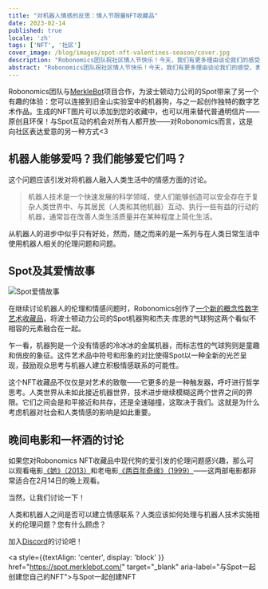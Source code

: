 ```yaml
---
title: "对机器人情感的反思：情人节限量NFT收藏品"
date: 2023-02-14
published: true
locale: 'zh'
tags: ['NFT', '社区']
cover_image: /blog/images/spot-nft-valentines-season/cover.jpg
description: "Robonomics团队祝社区情人节快乐！今天，我们有更多理由谈论我们的感受，表达爱意和感激之情，给我们的灵魂伴侣、朋友——无论我们的心愿是谁，送上甜蜜愉悦的礼物。"
abstract: "Robonomics团队祝社区情人节快乐！今天，我们有更多理由谈论我们的感受，表达爱意和感激之情，给我们的灵魂伴侣、朋友——无论我们的心愿是谁，送上甜蜜愉悦的礼物。"
---
```


Robonomics团队与[MerkleBot](https://merklebot.com/)项目合作，为波士顿动力公司的Spot带来了另一个有趣的体验：您可以连接到旧金山实验室中的机器狗，与之一起创作独特的数字艺术作品。生成的NFT图片可以添加到您的收藏中，也可以用来替代普通明信片——原创且环保！与Spot互动的机会对所有人都开放——对Robonomics而言，这是向社区表达爱意的另一种方式\<3

## 机器人能够爱吗？我们能够爱它们吗？

这个问题应该引发对将机器人融入人类生活中的情感方面的讨论。

> 机器人技术是一个快速发展的科学领域，使人们能够创造可以安全存在于复杂人类世界中、与其居民（人类和其他机器）互动、执行一些有益的行动的机器，通常旨在改善人类生活质量并在某种程度上简化生活。

从机器人的进步中似乎只有好处，然而，随之而来的是一系列与在人类日常生活中使用机器人相关的伦理问题和问题。

## Spot及其爱情故事

![Spot爱情故事](/blog/images/spot-nft-valentines-season/spot_lovestory.png)

在继续讨论机器人的伦理和情感问题时，Robonomics创作了[一个新的概念性数字艺术收藏品](https://singular.app/collectibles/kusama/b437f70371c8622e02-MBVD-2023/16627505-b437f70371c8622e02-MBVD-2023-MBVD-2023-00000006)，将波士顿动力公司的Spot机器狗和杰夫·库恩的气球狗这两个看似不相容的元素融合在一起。

乍一看，机器狗是一个没有情感的冷冰冰的金属机器，而标志性的气球狗则是童趣和俏皮的象征。这件艺术品中符号和形象的对比使得Spot以一种全新的光芒呈现，鼓励观众思考与机器人建立积极情感联系的可能性。

这个NFT收藏品不仅仅是对艺术的致敬——它更多的是一种触发器，呼吁进行哲学思考。人类世界从未如此接近机器世界，技术进步继续模糊这两个世界之间的界限。它们之间会是和平接近和共存，还是全速碰撞，这取决于我们。这就是为什么考虑机器对社会和人类情感的影响是如此重要。

## 晚间电影和一杯酒的讨论

如果您对Robonomics NFT收藏品中现代狗的爱引发的伦理问题感兴趣，那么可以观看电影[《她》（2013）](https://www.imdb.com/title/tt1798709/)和老电影[《两百年奇缘》（1999）](https://www.imdb.com/title/tt0182789/)——这两部电影都非常适合在2月14日的晚上观看。

当然，让我们讨论一下！

人类和机器人之间是否可以建立情感联系？人类应该如何处理与机器人技术实施相关的伦理问题？您有什么顾虑？

加入[Discord](https://discord.gg/dyFgwHfCN7)的讨论吧！

<a style={{textAlign: 'center', display: 'block' }} href="https://spot.merklebot.com/" target="_blank" aria-label="与Spot一起创建您自己的NFT">与Spot一起创建NFT</a>